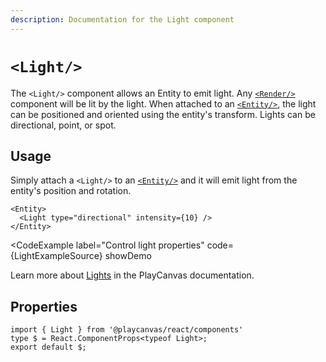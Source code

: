 ```yaml
---
description: Documentation for the Light component
---
```


# `<Light/>`


The `<Light/>` component allows an Entity to emit light. Any [`<Render/>`](../render) component will be lit by the light. When attached to an [`<Entity/>`](../entity), the light can be positioned and oriented using the entity's transform. Lights can be directional, point, or spot.

## Usage

Simply attach a `<Light/>` to an [`<Entity/>`](../entity) and it will emit light from the entity's position and rotation.

```tsx
<Entity>
  <Light type="directional" intensity={10} />
</Entity>
```

<CodeExample
  label="Control light properties"
  code={LightExampleSource}
  showDemo
>
  <Application>
    <Staging
      useLight={false}
      useGrid={true}
      camera={[3, 3, 3]}
      useControls={true}
      useShadow={true}
    >
      <LightExample />
    </Staging>
  </Application>
</CodeExample>

Learn more about [Lights](https://api.playcanvas.com/engine/classes/LightComponent.html) in the PlayCanvas documentation.

## Properties

```tsx asTypedoc
import { Light } from '@playcanvas/react/components'
type $ = React.ComponentProps<typeof Light>;
export default $;
```
